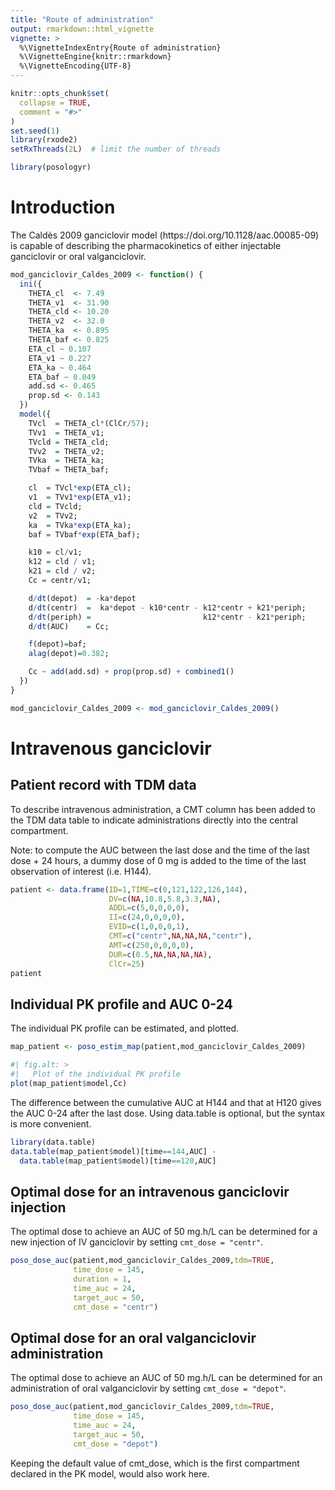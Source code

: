```yaml
---
title: "Route of administration"
output: rmarkdown::html_vignette
vignette: >
  %\VignetteIndexEntry{Route of administration}
  %\VignetteEngine{knitr::rmarkdown}
  %\VignetteEncoding{UTF-8}
---
```


```r
knitr::opts_chunk$set(
  collapse = TRUE,
  comment = "#>"
)
set.seed(1)
library(rxode2)
setRxThreads(2L)  # limit the number of threads
```

```r
library(posologyr)
```

# Introduction
The Caldès 2009 ganciclovir model (https://doi.org/10.1128/aac.00085-09) is capable of describing the pharmacokinetics of either injectable ganciclovir or oral valganciclovir.

```r
mod_ganciclovir_Caldes_2009 <- function() {
  ini({
    THETA_cl  <- 7.49
    THETA_v1  <- 31.90
    THETA_cld <- 10.20
    THETA_v2  <- 32.0
    THETA_ka  <- 0.895
    THETA_baf <- 0.825
    ETA_cl ~ 0.107
    ETA_v1 ~ 0.227
    ETA_ka ~ 0.464
    ETA_baf ~ 0.049
    add.sd <- 0.465
    prop.sd <- 0.143
  })
  model({
    TVcl  = THETA_cl*(ClCr/57);
    TVv1  = THETA_v1;
    TVcld = THETA_cld;
    TVv2  = THETA_v2;
    TVka  = THETA_ka;
    TVbaf = THETA_baf;

    cl  = TVcl*exp(ETA_cl);
    v1  = TVv1*exp(ETA_v1);
    cld = TVcld;
    v2  = TVv2;
    ka  = TVka*exp(ETA_ka);
    baf = TVbaf*exp(ETA_baf);

    k10 = cl/v1;
    k12 = cld / v1;
    k21 = cld / v2;
    Cc = centr/v1;

    d/dt(depot)  = -ka*depot
    d/dt(centr)  =  ka*depot - k10*centr - k12*centr + k21*periph;
    d/dt(periph) =                         k12*centr - k21*periph;
    d/dt(AUC)    = Cc;

    f(depot)=baf;
    alag(depot)=0.382;

    Cc ~ add(add.sd) + prop(prop.sd) + combined1()
  })
}

mod_ganciclovir_Caldes_2009 <- mod_ganciclovir_Caldes_2009()
```

# Intravenous ganciclovir

## Patient record with TDM data

To describe intravenous administration, a CMT column has been added to the TDM data table to indicate administrations directly into the central compartment.

Note: to compute the AUC between the last dose and the time of the last dose + 24 hours, a dummy dose of 0 mg is added to the time of the last observation of interest (i.e. H144).

```r
patient <- data.frame(ID=1,TIME=c(0,121,122,126,144),
                      DV=c(NA,10.8,5.8,3.3,NA),
                      ADDL=c(5,0,0,0,0),
                      II=c(24,0,0,0,0),
                      EVID=c(1,0,0,0,1),
                      CMT=c("centr",NA,NA,NA,"centr"),
                      AMT=c(250,0,0,0,0),
                      DUR=c(0.5,NA,NA,NA,NA),
                      ClCr=25)
patient
```

## Individual PK profile and AUC 0-24

The individual PK profile can be estimated, and plotted.

```r
map_patient <- poso_estim_map(patient,mod_ganciclovir_Caldes_2009)
```

```r
#| fig.alt: >
#|   Plot of the individual PK profile
plot(map_patient$model,Cc)
```

The difference between the cumulative AUC at H144 and that at H120 gives the AUC 0-24 after the last dose. Using data.table is optional, but the syntax is more convenient.

```r
library(data.table)
data.table(map_patient$model)[time==144,AUC] - 
  data.table(map_patient$model)[time==120,AUC]
```

## Optimal dose for an intravenous ganciclovir injection

The optimal dose to achieve an AUC of 50 mg.h/L can be determined for a new injection of IV ganciclovir by setting `cmt_dose = "centr"`.

```r
poso_dose_auc(patient,mod_ganciclovir_Caldes_2009,tdm=TRUE,
              time_dose = 145,
              duration = 1,
              time_auc = 24,
              target_auc = 50,
              cmt_dose = "centr")
```

## Optimal dose for an oral valganciclovir administration

The optimal dose to achieve an AUC of 50 mg.h/L can be determined for an administration of oral valganciclovir by setting `cmt_dose = "depot"`. 

```r
poso_dose_auc(patient,mod_ganciclovir_Caldes_2009,tdm=TRUE,
              time_dose = 145,
              time_auc = 24,
              target_auc = 50,
              cmt_dose = "depot")
```
Keeping the default value of cmt_dose, which is the first compartment declared in the PK model, would also work here.
